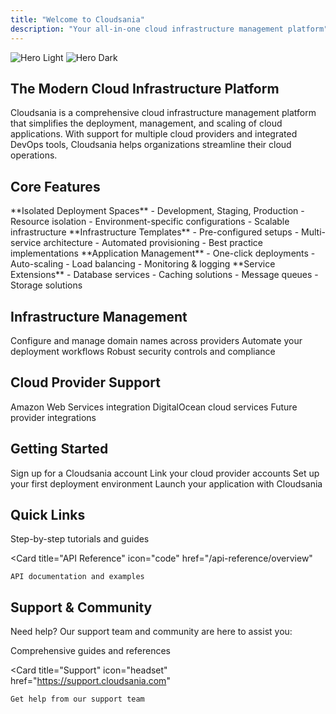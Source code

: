 ```yaml
---
title: "Welcome to Cloudsania"
description: "Your all-in-one cloud infrastructure management platform"
---
```


<img
  className="block dark:hidden"
  src="/images/hero-light.svg"
  alt="Hero Light"
/>
<img
  className="hidden dark:block"
  src="/images/hero-dark.svg"
  alt="Hero Dark"
/>

## The Modern Cloud Infrastructure Platform

Cloudsania is a comprehensive cloud infrastructure management platform that simplifies the deployment, management, and scaling of cloud applications. With support for multiple cloud providers and integrated DevOps tools, Cloudsania helps organizations streamline their cloud operations.

## Core Features

<CardGroup cols={2}>
  <Card title="Environments" icon="layer-group" href="/environments/environments">
    **Isolated Deployment Spaces**
    - Development, Staging, Production
    - Resource isolation
    - Environment-specific configurations
    - Scalable infrastructure
  </Card>

  <Card title="Konstacks" icon="cubes" href="/environments/konstacks">
    **Infrastructure Templates**
    - Pre-configured setups
    - Multi-service architecture
    - Automated provisioning
    - Best practice implementations
  </Card>

  <Card title="App Services" icon="rocket" href="/environments/app-services">
    **Application Management**
    - One-click deployments
    - Auto-scaling
    - Load balancing
    - Monitoring & logging
  </Card>

  <Card title="Add-ons" icon="puzzle-piece" href="/environments/addons">
    **Service Extensions**
    - Database services
    - Caching solutions
    - Message queues
    - Storage solutions
  </Card>
</CardGroup>

## Infrastructure Management

<CardGroup cols={3}>
  <Card title="DNS Management" icon="globe" href="/environments/dns-configurations">
    Configure and manage domain names across providers
  </Card>

  <Card title="CI/CD Pipelines" icon="arrows-spin" href="/environments/cicd-pipelines">
    Automate your deployment workflows
  </Card>

  <Card title="Security" icon="shield-check" href="/environments/security">
    Robust security controls and compliance
  </Card>
</CardGroup>

## Cloud Provider Support

<CardGroup cols={3}>
  <Card title="AWS" icon="aws" href="/cloudServiceProviders/aws">
    Amazon Web Services integration
  </Card>

  <Card title="Digital Ocean" icon="droplet" href="/cloudServiceProviders/digitalOcean">
    DigitalOcean cloud services
  </Card>

  <Card title="More Coming" icon="cloud" href="/cloudServiceProviders/roadmap">
    Future provider integrations
  </Card>
</CardGroup>

## Getting Started

<Steps>
  <Step title="Create Account">
    Sign up for a Cloudsania account
  </Step>
  <Step title="Connect Cloud Provider">
    Link your cloud provider accounts
  </Step>
  <Step title="Create Environment">
    Set up your first deployment environment
  </Step>
  <Step title="Deploy Application">
    Launch your application with Cloudsania
  </Step>
</Steps>

## Quick Links

<CardGroup cols={2}>
  <Card
    title="How-to Guides"
    icon="book"
    href="/how-to-guides/overview"
  >
    Step-by-step tutorials and guides
  </Card>

  <Card
    title="API Reference"
    icon="code"
    href="/api-reference/overview"
  >
    API documentation and examples
  </Card>
</CardGroup>

## Support & Community

Need help? Our support team and community are here to assist you:

<CardGroup cols={2}>
  <Card
    title="Documentation"
    icon="books"
    href="https://docs.cloudsania.com"
  >
    Comprehensive guides and references
  </Card>

  <Card
    title="Support"
    icon="headset"
    href="https://support.cloudsania.com"
  >
    Get help from our support team
  </Card>
</CardGroup>

<Feedback pageUrl="/main" /> 